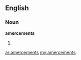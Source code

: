 ==English==

===Noun===
'''amercements'''

# {{plural of|[[amercement]]}}

[[ar:amercements]]
[[my:amercements]]